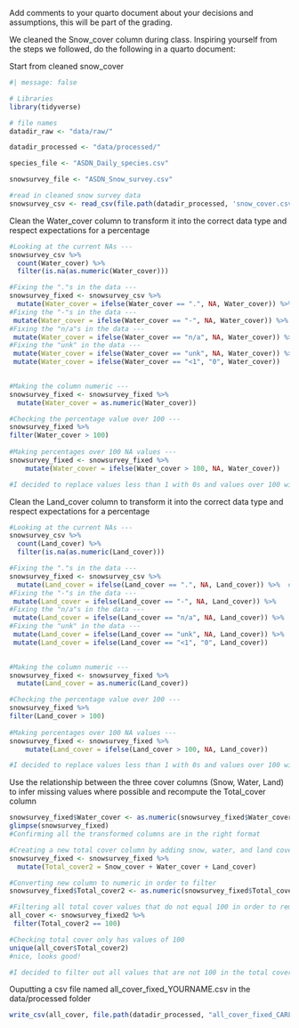 
Add comments to your quarto document about your decisions and assumptions, this will be part of the grading.

We cleaned the Snow_cover column during class. Inspiring yourself from the steps we followed, do the following in a quarto document:

Start from cleaned snow_cover
```r
#| message: false  

# Libraries
library(tidyverse)

# file names
datadir_raw <- "data/raw/"

datadir_processed <- "data/processed/"

species_file <- "ASDN_Daily_species.csv"

snowsurvey_file <- "ASDN_Snow_survey.csv"

#read in cleaned snow survey data
snowsurvey_csv <- read_csv(file.path(datadir_processed, 'snow_cover.csv'))
```


Clean the Water_cover column to transform it into the correct data type and respect expectations for a percentage
```r
#Looking at the current NAs ---
snowsurvey_csv %>% 
  count(Water_cover) %>% 
  filter(is.na(as.numeric(Water_cover)))

#Fixing the "."s in the data ---
snowsurvey_fixed <- snowsurvey_csv %>% 
  mutate(Water_cover = ifelse(Water_cover == ".", NA, Water_cover)) %>%  #replacing "."s with NAs
#Fixing the "-"s in the data ---
 mutate(Water_cover = ifelse(Water_cover == "-", NA, Water_cover)) %>% 
#Fixing the "n/a"s in the data ---
 mutate(Water_cover = ifelse(Water_cover == "n/a", NA, Water_cover)) %>% 
#Fixing the "unk" in the data ---
 mutate(Water_cover = ifelse(Water_cover == "unk", NA, Water_cover)) %>% 
 mutate(Water_cover = ifelse(Water_cover == "<1", "0", Water_cover)) 
  

#Making the column numeric ---
snowsurvey_fixed <- snowsurvey_fixed %>% 
  mutate(Water_cover = as.numeric(Water_cover))

#Checking the percentage value over 100 ---
snowsurvey_fixed %>% 
filter(Water_cover > 100)
  
#Making percentages over 100 NA values ---
snowsurvey_fixed <- snowsurvey_fixed %>% 
    mutate(Water_cover = ifelse(Water_cover > 100, NA, Water_cover)) 

#I decided to replace values less than 1 with 0s and values over 100 with NAs because I assumed that values less than 0 were typos and didn't want to completely remove from data. Values over 100 I made NAs because I didn't want to assume those typos were equal to any value and instead need to rule out from any work we do moving forward.

```

Clean the Land_cover column to transform it into the correct data type and respect expectations for a percentage
```r
#Looking at the current NAs ---
snowsurvey_csv %>% 
  count(Land_cover) %>% 
  filter(is.na(as.numeric(Land_cover)))

#Fixing the "."s in the data ---
snowsurvey_fixed <- snowsurvey_csv %>% 
  mutate(Land_cover = ifelse(Land_cover == ".", NA, Land_cover)) %>%  #replacing "."s with NAs
#Fixing the "-"s in the data ---
 mutate(Land_cover = ifelse(Land_cover == "-", NA, Land_cover)) %>% 
#Fixing the "n/a"s in the data ---
 mutate(Land_cover = ifelse(Land_cover == "n/a", NA, Land_cover)) %>% 
#Fixing the "unk" in the data ---
 mutate(Land_cover = ifelse(Land_cover == "unk", NA, Land_cover)) %>% 
 mutate(Land_cover = ifelse(Land_cover == "<1", "0", Land_cover)) 
  

#Making the column numeric ---
snowsurvey_fixed <- snowsurvey_fixed %>% 
  mutate(Land_cover = as.numeric(Land_cover))

#Checking the percentage value over 100 ---
snowsurvey_fixed %>% 
filter(Land_cover > 100)
  
#Making percentages over 100 NA values ---
snowsurvey_fixed <- snowsurvey_fixed %>% 
    mutate(Land_cover = ifelse(Land_cover > 100, NA, Land_cover)) 

#I decided to replace values less than 1 with 0s and values over 100 with NAs because I assumed that values less than 0 were typos and didn't want to completely remove from data. Values over 100 I made NAs because I didn't want to assume those typos were equal to any value and instead need to rule out from any work we do moving forward.

```

Use the relationship between the three cover columns (Snow, Water, Land) to infer missing values where possible and recompute the Total_cover column
```r
snowsurvey_fixed$Water_cover <- as.numeric(snowsurvey_fixed$Water_cover)
glimpse(snowsurvey_fixed)
#Confirming all the transformed columns are in the right format

#Creating a new total cover column by adding snow, water, and land cover columns together
snowsurvey_fixed <- snowsurvey_fixed %>% 
  mutate(Total_cover2 = Snow_cover + Water_cover + Land_cover) 

#Converting new column to numeric in order to filter
snowsurvey_fixed$Total_cover2 <- as.numeric(snowsurvey_fixed$Total_cover2)

#Filtering all total cover values that do not equal 100 in order to remove missing values
all_cover <- snowsurvey_fixed2 %>% 
 filter(Total_cover2 == 100)

#Checking total cover only has values of 100
unique(all_cover$Total_cover2)
#nice, looks good!

#I decided to filter out all values that are not 100 in the total cover column given I do not wnat to consider any rows that have missing values in any of my data wrangling/calculations. I'm making the assumption that missing data means these observations are not complete and should not be accurate representations of the snow survey data.
```

Ouputting a csv file named all_cover_fixed_YOURNAME.csv in the data/processed folder
```r
write_csv(all_cover, file.path(datadir_processed, "all_cover_fixed_CARLYCASWELL.csv"))
```

